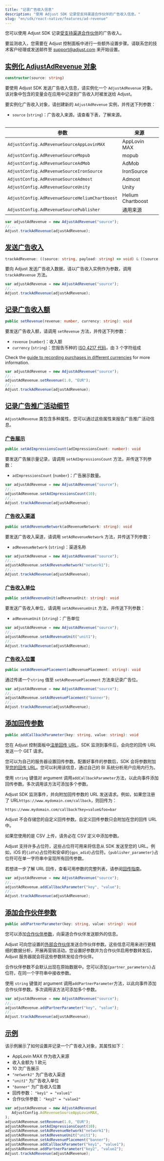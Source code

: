```yaml
---
title: "记录广告收入信息"
description: "使用 Adjust SDK 记录受支持渠道合作伙伴的广告收入信息。"
slug: "en/sdk/react-native/features/ad-revenue"
---
```

您可以使用 Adjust SDK 记录[受支持渠道合作伙伴](https://help.adjust.com/en/article/ad-revenue)的广告收入。
<callout type="important"> 

要监测收入，您需要在 Adjust 控制面板中进行一些额外设置步骤。请联系您的技术客户经理或发送邮件至 [support@adjust.com](mailto:support@adjust.com) 来开始设置。
</Callout> 

[实例化 AdjustAdRevenue 对象](instantiate-an-adjustadrevenue-object)
---------------------------------------------------------------

<codeblock title="方法签名"> 

```ts
constructor(source: string)
```

</CodeBlock> 

要使用 Adjust SDK 发送广告收入信息，请实例化一个 `AdjustAdRevenue` 对象。该对象中包含的变量会在应用中记录到广告收入时被发送给 Adjust。

要实例化广告收入对象，请创建新的 `AdjustAdRevenue` 实例，并传送下列参数：

* `source` \(`string`\)：广告收入来源。请查看下表，了解来源。

<table> 

|                       参数                       |        来源         |
|------------------------------------------------|-------------------|
| `AdjustConfig.AdRevenueSourceAppLovinMAX`      | AppLovin MAX      |
| `AdjustConfig.AdRevenueSourceMopub`            | mopub             |
| `AdjustConfig.AdRevenueSourceAdMob`            | AdMob             |
| `AdjustConfig.AdRevenueSourceIronSource`       | IronSource        |
| `AdjustConfig.AdRevenueSourceAdmost`           | Admost            |
| `AdjustConfig.AdRevenueSourceUnity`            | Unity             |
| `AdjustConfig.AdRevenueSourceHeliumChartboost` | Helium Chartboost |
| `AdjustConfig.AdRevenueSourcePublisher`        | 通用来源              |

</Table> 

```jsx
var adjustAdRevenue = new AdjustAdRevenue("source");
//...
Adjust.trackAdRevenue(adjustAdRevenue);
```

[发送广告收入](send-ad-revenue)
-------------------------

<codeblock title="方法签名"> 

```ts
trackAdRevenue: ((source: string, payload: string) => void) & ((source: AdjustAdRevenue) => void)
```

</CodeBlock> 

要向 Adjust 发送广告收入数据，请以广告收入实例作为参数，调用 `trackAdRevenue` 方法。

```jsx
var adjustAdRevenue = new AdjustAdRevenue("source");
//...
Adjust.trackAdRevenue(adjustAdRevenue);
```

[记录广告收入额](record-ad-revenue-amount)
-----------------------------------

<codeblock title="方法签名"> 

```ts
public setRevenue(revenue: number, currency: string): void
```

</CodeBlock> 

要发送广告收入额，请调用 `setRevenue` 方法，并传送下列参数：

* `revenue` \(`number`\)：收入额
* `currency` \(`string`\)：您报告币种的 [ISO 4217 代码](https://www.iban.com/currency-codes)，由 3 个字符组成

<callout type="seealso"> 

Check the [guide to recording purchases in different currencies](https://help.adjust.com/en/article/currency-conversion) for more information.
</Callout> 

```jsx
var adjustAdRevenue = new AdjustAdRevenue("source");
//...
adjustAdRevenue.setRevenue(1.0, "EUR");
//...
Adjust.trackAdRevenue(adjustAdRevenue);
```

[记录广告推广活动细节](record-ad-campaign-details)
----------------------------------------

`AdjustAdRevenue` 类包含多种属性，您可以通过这些属性来报告广告推广活动信息。

### [广告展示](ad-impressions)

<codeblock title="方法签名"> 

```ts
public setAdImpressionsCount(adImpressionsCount: number): void
```

</CodeBlock> 

要发送广告展示量记录，请调用 `setAdImpressionsCount` 方法，并传送下列参数：

* `adImpressionsCount` \(`number`\)：广告展示数量。

```jsx
var adjustAdRevenue = new AdjustAdRevenue("source");
//...
adjustAdRevenue.setAdImpressionsCount(10);
//...
Adjust.trackAdRevenue(adjustAdRevenue);
```

### [广告收入渠道](ad-revenue-network)

<codeblock title="方法签名"> 

```ts
public setAdRevenueNetwork(adRevenueNetwork: string): void
```

</CodeBlock> 

要发送广告收入渠道，请调用 `setAdRevenueNetwork` 方法，并传送下列参数：

* `adRevenueNetwork` \(`string`\)：渠道名称

```jsx
var adjustAdRevenue = new AdjustAdRevenue("source");
//...
adjustAdRevenue.setAdRevenueNetwork("network1");
//...
Adjust.trackAdRevenue(adjustAdRevenue);
```

### [广告收入单位](ad-revenue-unit)

<codeblock title="方法签名"> 

```ts
public setAdRevenueUnit(adRevenueUnit: string): void
```

</CodeBlock> 

要发送广告收入单位，请调用 `setAdRevenueUnit` 方法，并传送下列参数：

* `adRevenueUnit` \(`string`\)：广告单位

```jsx
var adjustAdRevenue = new AdjustAdRevenue("source");
//...
adjustAdRevenue.setAdRevenueUnit("unit1");
//...
Adjust.trackAdRevenue(adjustAdRevenue);
```

### [广告收入位置](ad-revenue-placement)

<codeblock title="方法签名"> 

```ts
public setAdRevenuePlacement(adRevenuePlacement: string): void
```

</CodeBlock> 

通过传递一个`string` 值至 `setAdRevenuePlacement` 方法来记录广告位。

```jsx
var adjustAdRevenue = new AdjustAdRevenue("source");
//...
adjustAdRevenue.setAdRevenuePlacement("banner");
//...
Adjust.trackAdRevenue(adjustAdRevenue);
```

[添加回传参数](add-callback-parameters)
---------------------------------

<codeblock title="方法签名"> 

```ts
public addCallbackParameter(key: string, value: string): void
```

</CodeBlock> 

您在 Adjust 控制面板中[注册回传 URL](https://help.adjust.com/en/article/recommended-placeholders-callbacks)，SDK 监测到事件后，会向您的回传 URL 发送一个 GET 请求。

您可以为自己的服务器设置回传参数。配置好事件的参数后，SDK 会将参数附加至[您的回传 URL](https://help.adjust.com/en/article/raw-data-exports)。您可以利用该信息，通过自己的 BI 系统分析用户应用内行为。

使用 `string` 键值对 argument 调用`addCallbackParameter`方法，以此向事件添加回传参数。多次调用该方法可添加多个参数。

Adjust SDK 监测事件，并向附加回传参数的 URL 发送请求。例如，如果您注册了 URL`https://www.mydomain.com/callback`，则回传为：
<codeblock highlight="key=value, foo=bar"> 

```http
https://www.mydomain.com/callback?key=value&foo=bar
```

</CodeBlock> <callout type="note"> 

Adjust 不会存储您的自定义回传参数。自定义回传参数只会附加在您的回传 URL 中。
</Callout> 

如果您使用的是 CSV 上传，请务必在 CSV 定义中添加参数。

Adjust 支持许多占位符，这些占位符可用来将信息从 SDK 发送至您的 URL。例如，iOS 的`{idfa}`占位符和安卓的`{gps_adid}`占位符。`{publisher_parameter}`占位符可在单一字符串中呈现所有回传参数。
<callout type="seealso"> 

若想进一步了解 URL 回传，查看可用参数的完整列表，请参阅[回传指南](https://help.adjust.com/en/article/callbacks)。
</Callout> 

```jsx
var adjustAdRevenue = new AdjustAdRevenue("source");
//...
adjustAdRevenue.addCallbackParameter("key", "value");
//...
Adjust.trackAdRevenue(adjustAdRevenue);
```

[添加合作伙伴参数](add-partner-parameters)
----------------------------------

<codeblock title="方法签名"> 

```ts
public addPartnerParameter(key: string, value: string): void
```

</CodeBlock> 

您可以添加[合作伙伴参数](https://help.adjust.com/en/article/data-sharing-ad-network#map-parameters)，向渠道合作伙伴发送额外的信息。

Adjust 可向您设置的[外部合作伙伴](https://help.adjust.com/en/article/integrated-partners)发送合作伙伴参数。这些信息可用来进行更精细的数据分析，开展再营销活动。您设置好参数并为合作伙伴启用参数转发后，Adjust 服务器就会将这些参数转发给合作伙伴。
<callout type="note"> 

合作伙伴参数不会默认出现在原始数据中。您可以添加`{partner_parameters}`占位符，在同一个字符串中接收参数。
</Callout> 

使用 `string` 键值对 argument 调用`addPartnerParameter`方法，以此向事件添加合作伙伴参数。多次调用该方法可添加多个参数。

```jsx
var adjustAdRevenue = new AdjustAdRevenue("source");
//...
adjustAdRevenue.addPartnerParameter("key", "value");
//...
Adjust.trackAdRevenue(adjustAdRevenue);
```

[示例](example)
-------------

该示例展示了如何设置并记录一个广告收入对象，其属性如下：

* AppLovin MAX 作为收入来源
* 收入金额为 1 欧元
* 10 次广告展示
* *`"network1"`* 为广告收入渠道
* *`"unit1"`* 为广告收入单位
* *`"banner"`* 为广告收入位置
* 回传参数： `"key1" = "value1"`
* 合作伙伴参数： `"key2" = "value2"`

```jsx
var adjustAdRevenue = new AdjustAdRevenue(
   AdjustConfig.AdRevenueSourceAppLovinMAX,
);
adjustAdRevenue.setRevenue(1.0, "EUR");
adjustAdRevenue.setAdImpressionsCount(10);
adjustAdRevenue.setAdRevenueNetwork("network1");
adjustAdRevenue.setAdRevenueUnit("unit1");
adjustAdRevenue.setAdRevenuePlacement("banner");
adjustAdRevenue.addCallbackParameter("key1", "value1");
adjustAdRevenue.addPartnerParameter("key2", "value2");
Adjust.trackAdRevenue(adjustAdRevenue);
```

